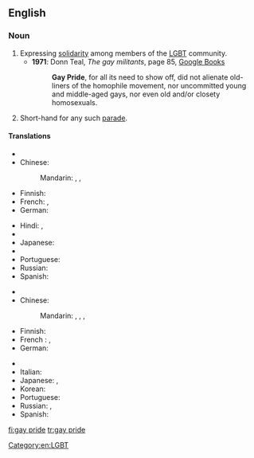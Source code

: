 {{wikipedia}}
==English==

===Noun===
{{en-noun|sg=[[gay]] [[pride]]|-}}

# Expressing [[solidarity]] among members of the [[LGBT]] community.
#* '''1971''': Donn Teal, ''The gay militants'', page 85, [http://books.google.co.uk/books?id=iyUEAQAAIAAJ&q=gay+pride&dq=gay+pride&hl=en&sa=X&ei=kZeqT72_C8bBhAeG8ImjAg&redir_esc=y Google Books]
#*: '''Gay Pride''', for all its need to show off, did not alienate old-liners of the homophile movement, nor uncommitted young and middle-aged gays, nor even old and/or closety homosexuals.
# Short-hand for any such [[parade]].

====Translations====
{{trans-top|expression of solidarity}}
* {{trreq|ar}}
* Chinese:
*: Mandarin: {{t|cmn|同性戀自豪|sc=Hani}}, {{t|cmn|同性恋自豪|tr=tóngxìngliàn zìháo|sc=Hani}}, {{t|cmn|同志自豪|tr=tóngzhì zìháo|sc=Hani}}
* Finnish: {{t+|fi|pride}}
* French: {{t|fr|Gay Pride|m}}, {{t|fr|Fierté Gaie|f}}
* German: {{t|de|Gay Pride}}
{{trans-mid}}
* Hindi: {{t|hi|गे प्राइड|m|tr=gē prā'iḍ|sc=Deva}}, {{t|hi|गे गर्व |m|tr=gē garv|sc=Deva}}
* {{trreq|it}}
* Japanese: {{t|ja|ゲイ・プライド|tr=gei-puraido|sc=Jpan}}
* {{trreq|ko}}
* Portuguese: {{t|pt|orgulho gay|m}}
* Russian: {{t|ru|гей-прайд|m|tr=gej-prájd|sc=Cyrl}}
* Spanish: {{t|es|orgullo gay|m}}
{{trans-bottom}}

{{trans-top|parade}}
* {{trreq|ar}}
* Chinese:
*: Mandarin: {{t|cmn|同性戀遊行|sc=Hani}}, {{t|cmn|同性戀游行|tr=tóngxìngliàn yóuxíng|sc=Hani}}, {{t|cmn|同志遊行|sc=Hani}}, {{t|cmn|同志游行|tr=tóngzhì yóuxíng|sc=Hani}}
* Finnish: {{t|fi|pride-paraati}}
* French : {{t+|fr|gay pride}}, {{t+|fr|marche des fiertés}}
* German: {{t|de|Gay Parade|f}}
{{trans-mid}}
* {{trreq|hi}}
* Italian: {{t-|it|gay pride|m}}
* Japanese: {{t|ja|ゲイ・パレード|tr=gei-parēdo|sc=Jpan}}, {{t|ja|ゲイ・プライド|tr=gei-puraido|sc=Jpan}}
* Korean: {{t|ko|게이 퍼레이드|tr=gei peoreideu|sc=Kore}}
* Portuguese: {{t|pt|parada gay|f}}
* Russian: {{t|ru|гей-парад|m|tr=gej-parád|sc=Cyrl}}, {{t|ru|гей-прайд|tr=gej-prájd|sc=Cyrl}}
* Spanish: {{t|es|desfile gay|m}}
{{trans-bottom}}

[[Category:en:LGBT]]

[[fi:gay pride]]
[[tr:gay pride]]